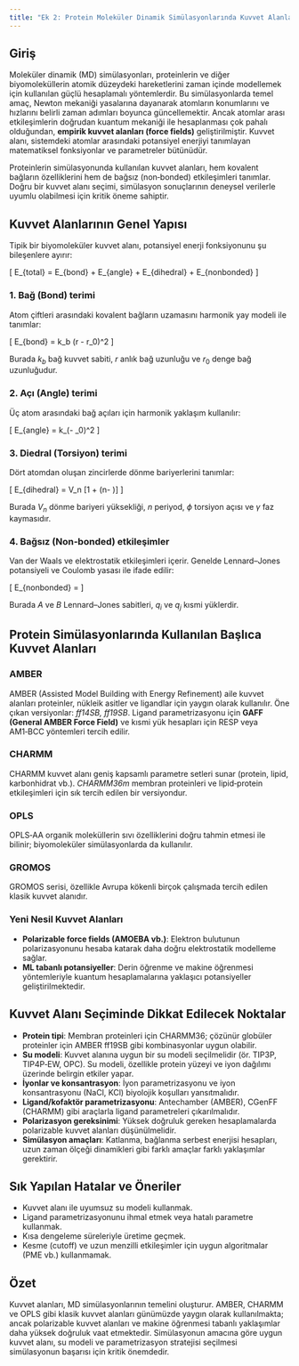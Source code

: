```yaml
---
title: "Ek 2: Protein Moleküler Dinamik Simülasyonlarında Kuvvet Alanları"
---
```



## Giriş

Moleküler dinamik (MD) simülasyonları, proteinlerin ve diğer biyomoleküllerin atomik düzeydeki hareketlerini zaman içinde modellemek için kullanılan güçlü hesaplamalı yöntemlerdir. Bu simülasyonlarda temel amaç, Newton mekaniği yasalarına dayanarak atomların konumlarını ve hızlarını belirli zaman adımları boyunca güncellemektir. Ancak atomlar arası etkileşimlerin doğrudan kuantum mekaniği ile hesaplanması çok pahalı olduğundan, **empirik kuvvet alanları (force fields)** geliştirilmiştir. Kuvvet alanı, sistemdeki atomlar arasındaki potansiyel enerjiyi tanımlayan matematiksel fonksiyonlar ve parametreler bütünüdür.

Proteinlerin simülasyonunda kullanılan kuvvet alanları, hem kovalent bağların özelliklerini hem de bağsız (non‑bonded) etkileşimleri tanımlar. Doğru bir kuvvet alanı seçimi, simülasyon sonuçlarının deneysel verilerle uyumlu olabilmesi için kritik öneme sahiptir.


## Kuvvet Alanlarının Genel Yapısı

Tipik bir biyomoleküler kuvvet alanı, potansiyel enerji fonksiyonunu şu bileşenlere ayırır:

\[
E_{total} = E_{bond} + E_{angle} + E_{dihedral} + E_{nonbonded}
\]

### 1. Bağ (Bond) terimi

Atom çiftleri arasındaki kovalent bağların uzamasını harmonik yay modeli ile tanımlar:

\[
E_{bond} = \sum k_b (r - r_0)^2
\]

Burada $k_b$ bağ kuvvet sabiti, $r$ anlık bağ uzunluğu ve $r_0$ denge bağ uzunluğudur.

### 2. Açı (Angle) terimi

Üç atom arasındaki bağ açıları için harmonik yaklaşım kullanılır:

\[
E_{angle} = \sum k_\theta (\theta - \theta_0)^2
\]

### 3. Diedral (Torsiyon) terimi

Dört atomdan oluşan zincirlerde dönme bariyerlerini tanımlar:

\[
E_{dihedral} = \sum V_n [1 + \cos(n\phi - \gamma)]
\]

Burada $V_n$ dönme bariyeri yüksekliği, $n$ periyod, $\phi$ torsiyon açısı ve $\gamma$ faz kaymasıdır.

### 4. Bağsız (Non‑bonded) etkileşimler

Van der Waals ve elektrostatik etkileşimleri içerir. Genelde Lennard–Jones potansiyeli ve Coulomb yasası ile ifade edilir:

\[
E_{nonbonded} = \sum\left[ \frac{A}{r^{12}} - \frac{B}{r^6} + \frac{q_i q_j}{4\pi \varepsilon_0 r_{ij}} \right]
\]

Burada $A$ ve $B$ Lennard–Jones sabitleri, $q_i$ ve $q_j$ kısmi yüklerdir.


## Protein Simülasyonlarında Kullanılan Başlıca Kuvvet Alanları

### AMBER

AMBER (Assisted Model Building with Energy Refinement) aile kuvvet alanları proteinler, nükleik asitler ve ligandlar için yaygın olarak kullanılır. Öne çıkan versiyonlar: *ff14SB, ff19SB*.
Ligand parametrizasyonu için **GAFF (General AMBER Force Field)** ve kısmi yük hesapları için RESP veya AM1‑BCC yöntemleri tercih edilir.

### CHARMM

CHARMM kuvvet alanı geniş kapsamlı parametre setleri sunar (protein, lipid, karbonhidrat vb.). *CHARMM36m* membran proteinleri ve lipid‑protein etkileşimleri için sık tercih edilen bir versiyondur.

### OPLS

OPLS‑AA organik moleküllerin sıvı özelliklerini doğru tahmin etmesi ile bilinir; biyomoleküler simülasyonlarda da kullanılır.

### GROMOS

GROMOS serisi, özellikle Avrupa kökenli birçok çalışmada tercih edilen klasik kuvvet alanıdır.

### Yeni Nesil Kuvvet Alanları

- **Polarizable force fields (AMOEBA vb.)**: Elektron bulutunun polarizasyonunu hesaba katarak daha doğru elektrostatik modelleme sağlar.
- **ML tabanlı potansiyeller**: Derin öğrenme ve makine öğrenmesi yöntemleriyle kuantum hesaplamalarına yaklaşıcı potansiyeller geliştirilmektedir.


## Kuvvet Alanı Seçiminde Dikkat Edilecek Noktalar

- **Protein tipi**: Membran proteinleri için CHARMM36; çözünür globüler proteinler için AMBER ff19SB gibi kombinasyonlar uygun olabilir.
- **Su modeli**: Kuvvet alanına uygun bir su modeli seçilmelidir (ör. TIP3P, TIP4P‑EW, OPC). Su modeli, özellikle protein yüzeyi ve iyon dağılımı üzerinde belirgin etkiler yapar.
- **İyonlar ve konsantrasyon**: İyon parametrizasyonu ve iyon konsantrasyonu (NaCl, KCl) biyolojik koşulları yansıtmalıdır.
- **Ligand/kofaktör parametrizasyonu**: Antechamber (AMBER), CGenFF (CHARMM) gibi araçlarla ligand parametreleri çıkarılmalıdır.
- **Polarizasyon gereksinimi**: Yüksek doğruluk gereken hesaplamalarda polarizable kuvvet alanları düşünülmelidir.
- **Simülasyon amaçları**: Katlanma, bağlanma serbest enerjisi hesapları, uzun zaman ölçeği dinamikleri gibi farklı amaçlar farklı yaklaşımlar gerektirir.


## Sık Yapılan Hatalar ve Öneriler

- Kuvvet alanı ile uyumsuz su modeli kullanmak.
- Ligand parametrizasyonunu ihmal etmek veya hatalı parametre kullanmak.
- Kısa dengeleme süreleriyle üretime geçmek.
- Kesme (cutoff) ve uzun menzilli etkileşimler için uygun algoritmalar (PME vb.) kullanmamak.


## Özet

Kuvvet alanları, MD simülasyonlarının temelini oluşturur. AMBER, CHARMM ve OPLS gibi klasik kuvvet alanları günümüzde yaygın olarak kullanılmakta; ancak polarizable kuvvet alanları ve makine öğrenmesi tabanlı yaklaşımlar daha yüksek doğruluk vaat etmektedir. Simülasyonun amacına göre uygun kuvvet alanı, su modeli ve parametrizasyon stratejisi seçilmesi simülasyonun başarısı için kritik önemdedir.
